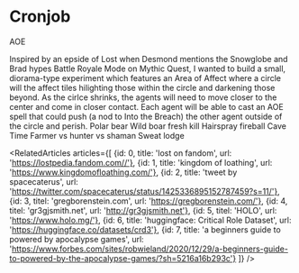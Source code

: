 
<Meta title="menu/missions/aoe" />

# Cronjob

<Subtitle>AOE</Subtitle>

<Paragraph>
Inspired by an epside of Lost when Desmond mentions the <Link url="https://lostpedia.fandom.com/wiki/Snowglobe">Snowglobe</Link> and Brad hypes <Link url="https://mythic-quest.fandom.com/wiki/Battle_Royale_mode">Battle Royale Mode</Link> on Mythic Quest, I wanted to build a small, diorama-type experiment which features an Area of Affect where a circle will the affect tiles hilighting those within the circle and darkening those beyond. 
</Paragraph>
<Paragraph>
As the cirlce shrinks, the agents will need to move closer to the center and come in closer contact. Each agent will be able to cast an AOE spell that could push (a nod to <Link url="https://www.polygon.com/2018/2/26/17053646/into-the-breach-preview-impressions-difficulty-ftl-roguelike-pc">Into the Breach</Link>) the other agent outside of the circle and perish.
</Paragraph>

<List>
    <ListItem>Polar bear</ListItem>
    <ListItem>Wild boar fresh kill</ListItem>
    <ListItem>Hairspray fireball</ListItem>
    <ListItem>Cave</ListItem>
    <ListItem>Time</ListItem>
    <ListItem>Farmer vs hunter vs shaman</ListItem>
    <ListItem>Sweat lodge</ListItem>
</List>





<RelatedArticles articles={[
    {id: 0, title: 'lost on fandom', url: 'https://lostpedia.fandom.com//'},
    {id: 1, title: 'kingdom of loathing', url: 'https://www.kingdomofloathing.com/'},
    {id: 2, title: 'tweet by spacecaterus', url: 'https://twitter.com/spacecaterus/status/1425336895152787459?s=11/'},
    {id: 3, titel: 'gregborenstein.com', url: 'https://gregborenstein.com/'},
    {id: 4, titel: 'gr3gjsmith.net', url: 'http://gr3gjsmith.net'},
    {id: 5, titel: 'HOLO', url: 'https://www.holo.mg/'},
    {id: 6, title: 'huggingface: Critical Role Dataset', url: 'https://huggingface.co/datasets/crd3'},
    {id: 7, title: 'a beginners guide to powered by apocalypse games', url: 'https://www.forbes.com/sites/robwieland/2020/12/29/a-beginners-guide-to-powered-by-the-apocalypse-games/?sh=5216a16b293c'}
    ]} />